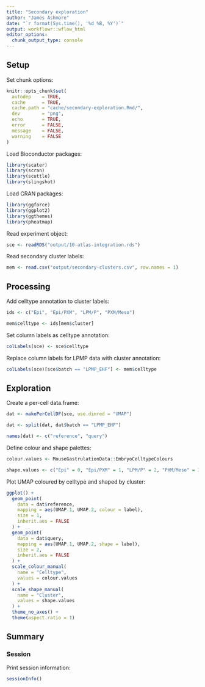 ```yaml
---
title: "Secondary exploration"
author: "James Ashmore"
date: "`r format(Sys.time(), '%d %B, %Y')`"
output: workflowr::wflow_html
editor_options:
  chunk_output_type: console
---
```


## Setup

Set chunk options:

```r
knitr::opts_chunk$set(
  autodep    = TRUE,
  cache      = TRUE,
  cache.path = "cache/secondary-exploration.Rmd/",
  dev        = "png",
  echo       = TRUE,
  error      = FALSE,
  message    = FALSE,
  warning    = FALSE
)
```

Load Bioconductor packages:

```r
library(scater)
library(scran)
library(scuttle)
library(slingshot)
```

Load CRAN packages:

```r
library(ggforce)
library(ggplot2)
library(ggthemes)
library(pheatmap)
```

Read experiment object:

```r
sce <- readRDS("output/10-atlas-integration.rds")
```

Read secondary cluster labels:

```r
mem <- read.csv("output/secondary-clusters.csv", row.names = 1)
```

## Processing

Add celltype annotation to cluster labels:

```r
ids <- c("Epi", "Epi/PXM", "LPM/P", "PXM/Meso")

mem$celltype <- ids[mem$cluster]
```

Set column labels as celltype annotation:

```r
colLabels(sce) <- sce$celltype
```

Replace column labels for LPMP data with cluster annotation:

```r
colLabels(sce)[sce$batch == "LPMP_EHF"] <- mem$celltype
```

## Exploration

Create a per-cell data.frame:

```r
dat <- makePerCellDF(sce, use.dimred = "UMAP")

dat <- split(dat, dat$batch == "LPMP_EHF")

names(dat) <- c("reference", "query")
```

Define colour and shape palettes:

```r
colour.values <- MouseGastrulationData::EmbryoCelltypeColours

shape.values <- c("Epi" = 0, "Epi/PXM" = 1, "LPM/P" = 2, "PXM/Meso" = 3)
```

Plot UMAP coloured by celltype and shaped by cluster:

```r
ggplot() + 
  geom_point(
    data = dat$reference, 
    mapping = aes(UMAP.1, UMAP.2, colour = label),
    size = 1,
    inherit.aes = FALSE
  ) + 
  geom_point(
    data = dat$query, 
    mapping = aes(UMAP.1, UMAP.2, shape = label), 
    size = 2,
    inherit.aes = FALSE
  ) + 
  scale_colour_manual(
    name = "Celltype",
    values = colour.values
  ) + 
  scale_shape_manual(
    name = "Cluster",
    values = shape.values
  ) + 
  theme_no_axes() + 
  theme(aspect.ratio = 1)
```

## Summary

### Session

Print session information:

```r
sessionInfo()
```
